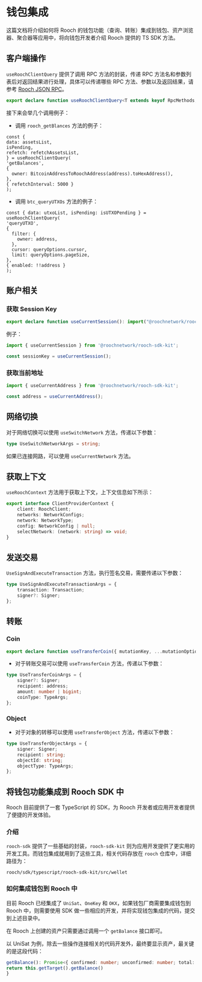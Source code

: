 # 钱包集成

这篇文档将介绍如何将 Rooch 的钱包功能（查询、转账）集成到钱包、资产浏览器、聚合器等应用中，将向钱包开发者介绍 Rooch 提供的 TS SDK 方法。

## 客户端操作

`useRoochClientQuery` 提供了调用 RPC 方法的封装，传递 RPC 方法名和参数列表后对返回结果进行处理，具体可以传递哪些 RPC 方法、参数以及返回结果，请参考 [Rooch JSON RPC](https://playground.open-rpc.org/?schemaUrl=https://raw.githubusercontent.com/rooch-network/rooch/main/crates/rooch-open-rpc-spec/schemas/openrpc.json)。

```ts
export declare function useRoochClientQuery<T extends keyof RpcMethods, TData = RpcMethods[T]['result']>(...args: undefined extends RpcMethods[T]['params'] ? [method: T, params?: RpcMethods[T]['params'], options?: UseRoochClientQueryOptions<T, TData>] : [method: T, params: RpcMethods[T]['params'], options?: UseRoochClientQueryOptions<T, TData>]): UseQueryResult<TData, Error>;
```

接下来会举几个调用例子：

- 调用 `rooch_getBlances` 方法的例子：

```tsx
const {
data: assetsList,
isPending,
refetch: refetchAssetsList,
} = useRoochClientQuery(
'getBalances',
{
  owner: BitcoinAddressToRoochAddress(address).toHexAddress(),
},
{ refetchInterval: 5000 }
);
```

- 调用 `btc_queryUTXOs` 方法的例子：

```tsx
const { data: utxoList, isPending: isUTXOPending } = useRoochClientQuery(
'queryUTXO',
{
  filter: {
    owner: address,
  },
  cursor: queryOptions.cursor,
  limit: queryOptions.pageSize,
},
{ enabled: !!address }
);
```

## 账户相关

### 获取 Session Key

```ts
export declare function useCurrentSession(): import("@roochnetwork/rooch-sdk").Session | null;
```

例子：

```ts
import { useCurrentSession } from '@roochnetwork/rooch-sdk-kit';

const sessionKey = useCurrentSession();
```

### 获取当前地址

```ts
import { useCurrentAddress } from '@roochnetwork/rooch-sdk-kit';

const address = useCurrentAddress();
```

## 网络切换

对于网络切换可以使用 `useSwitchNetwork` 方法，传递以下参数：

```ts
type UseSwitchNetworkArgs = string;
```

如果已连接网路，可以使用 `useCurrentNetwork` 方法。

## 获取上下文

`useRoochContext` 方法用于获取上下文，上下文信息如下所示：

```ts
export interface ClientProviderContext {
    client: RoochClient;
    networks: NetworkConfigs;
    network: NetworkType;
    config: NetworkConfig | null;
    selectNetwork: (network: string) => void;
}
```

## 发送交易

`UseSignAndExecuteTransaction` 方法，执行签名交易，需要传递以下参数：

```ts
type UseSignAndExecuteTransactionArgs = {
    transaction: Transaction;
    signer?: Signer;
};
```

## 转账

### Coin

```ts
export declare function useTransferCoin({ mutationKey, ...mutationOptions }?: UseSwitchNetworkMutationOptions): UseMutationResult<UseTransferCoinResult, Error, UseTransferCoinArgs, unknown>;
```

- 对于转账交易可以使用 `useTransferCoin` 方法，传递以下参数：

```ts
type UseTransferCoinArgs = {
    signer?: Signer;
    recipient: address;
    amount: number | bigint;
    coinType: TypeArgs;
};
```

### Object

- 对于对象的转移可以使用 `useTransferObject` 方法，传递以下参数：

```ts
type UseTransferObjectArgs = {
    signer: Signer;
    recipient: string;
    objectId: string;
    objectType: TypeArgs;
};
```

## 将钱包功能集成到 Rooch SDK 中

Rooch 目前提供了一套 TypeScript 的 SDK，为 Rooch 开发者或应用开发者提供了便捷的开发体验。

### 介绍

`rooch-sdk` 提供了一些基础的封装，`rooch-sdk-kit` 则为应用开发提供了更实用的开发工具。而钱包集成就用到了这些工具，相关代码存放在 `rooch` 仓库中，详细路径为：

```
rooch/sdk/typescript/rooch-sdk-kit/src/wellet
```

### 如何集成钱包到 Rooch 中

目前 Rooch 已经集成了 `UniSat`、`OneKey` 和 `OKX`，如果钱包厂商需要集成钱包到 Rooch 中，则需要使用 SDK 做一些相应的开发，并将实现钱包集成的代码，提交到上述目录中。

在 Rooch 上创建的资产只需要通过调用一个 `getBalance` 接口即可。

以 UniSat 为例，除去一些操作连接相关的代码开发外，最终要显示资产，最关键的是这段代码：

```ts
getBalance(): Promise<{ confirmed: number; unconfirmed: number; total: string }> {
return this.getTarget().getBalance()
}
```
